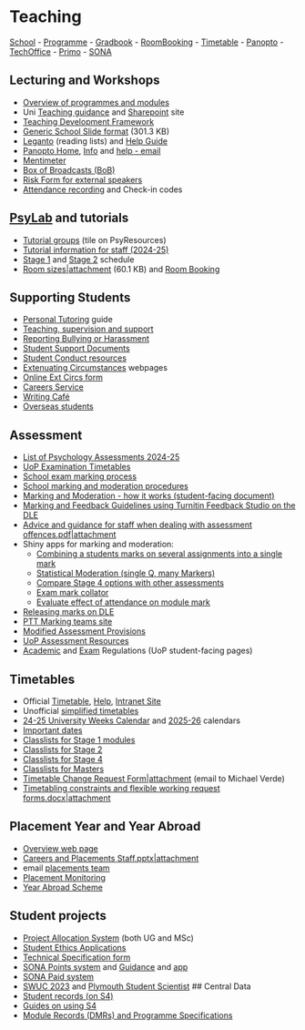 # Teaching

[School](https://dle.plymouth.ac.uk/course/view.php?id=66067) - [Programme](https://dle.plymouth.ac.uk/course/view.php?id=38727) - [Gradbook](https://gradbook.plymouth.ac.uk/) - [RoomBooking](https://resourcebooker.plymouth.ac.uk/) - [Timetable](https://timetables.plymouth.ac.uk/) - [Panopto](https://plymouth.cloud.panopto.eu/) - 
[TechOffice](https://psy.plymouth.ac.uk) - 
[Primo](https://primo.plymouth.ac.uk) - 
[SONA](https://uopsop.sona-systems.com/)

## Lecturing and Workshops

-   [Overview of programmes and modules](https://discourse.psy.plymouth.ac.uk/t/overview-of-programmes-within-the-school/1369)
-   Uni [Teaching guidance](https://www.plymouth.ac.uk/about-us/teaching-and-learning/guidance-and-resources) and [Sharepoint](https://liveplymouthac.sharepoint.com/sites/x75/SitePages/Home.aspx) site
-   [Teaching Development Framework](https://liveplymouthac.sharepoint.com/sites/u411/SitePages/Teaching-Development-Framework-(TDF)-Resources.aspx?csf=1&web=1&e=vKar44&cid=bb75440b-27eb-4e5b-ba12-0962d69fce9a)
-   [Generic School Slide format](https://liveplymouthac.sharepoint.com/:p:/r/sites/SchoolofPsychologyStaff/Shared%20Documents/General/sis/files/Example%20QR%20slide%20v3.pptx?d=w70127af001d54d498b30029ca27d6e18&csf=1&web=1&e=APEk8c) (301.3 KB)
-   [Leganto](https://readinglists.plymouth.ac.uk/) (reading lists) and [Help Guide](https://plymouth.libguides.com/readinglists)
-   [Panopto Home](https://plymouth.cloud.panopto.eu/), [Info](https://dle.plymouth.ac.uk/course/view.php?id=26163) and [help - email](mailto:avrefreshandcapture@plymouth.ac.uk)
-   [Mentimeter](http://www.mentimeter.com/)
-   [Box of Broadcasts (BoB)](https://learningonscreen.ac.uk/ondemand)
-   [Risk Form for external speakers](https://plymouth.onlinesurveys.ac.uk/notification-of-external-speaker)
-   [Attendance recording](https://liveplymouthac.sharepoint.com/sites/u339/S4/SitePages/Attendance-Recording.aspx) and Check-in codes

## [PsyLab](http://www.psy.plymouth.ac.uk/psylab) and tutorials

-   [Tutorial groups](https://psy.plymouth.ac.uk/apps/tgw) (tile on PsyResources)
-   [Tutorial information for staff (2024-25)](https://discourse.psy.plymouth.ac.uk/t/tutorial-information-for-staff-2024-5/1649)
-   [Stage 1](https://dle.plymouth.ac.uk/mod/resource/view.php?id=768941) and [Stage 2](https://dle.plymouth.ac.uk/mod/resource/view.php?id=768942) schedule
-   [Room sizes\|attachment](upload://4NgXi4gmI0uffRbFbTe6AFuIseQ.docx) (60.1 KB) and [Room Booking](https://resourcebooker.plymouth.ac.uk/)

## Supporting Students

-   [Personal Tutoring](https://liveplymouthac.sharepoint.com/sites/u411/SitePages/Personal-Tutoring(1).aspx?csf=1&web=1&e=LqrpSK&cid=9ac5ea01-74e7-4911-8665-30732fdb8ae9) guide
-   [Teaching, supervision and support](https://liveplymouthac.sharepoint.com/sites/x75/SitePages/Home.aspx#academic-support)
-   [Reporting Bullying or Harassment](https://www.plymouth.ac.uk/forms/speak-up/report)
-   [Student Support Documents](https://www.plymouth.ac.uk/student-life/services/student-services/disability-and-dyslexia/student-support-documents-information-for-staff)
-   [Student Conduct resources](https://liveplymouthac.sharepoint.com/sites/u154/SitePages/Student%20Conduct.aspx)
-   [Extenuating Circumstances](https://liveplymouthac.sharepoint.com/sites/x70/SitePages/Extenuating-circumstances.aspx) webpages
-   [Online Ext Circs form](https://plymouthuniversity.formtitan.com/ECLTH#/)
-   [Careers Service](https://www.plymouth.ac.uk/student-life/your-studies/academic-services/careers-and-employability)
-   [Writing Café](https://www.plymouth.ac.uk/student-life/services/student-services/learning-development/writing-cafe)
-   [Overseas students](https://www.plymouth.ac.uk/student-life/services/international-students/international-student-advice)

## Assessment

-   [List of Psychology Assessments 2024-25](https://liveplymouthac-my.sharepoint.com/:x:/g/personal/jon_may_plymouth_ac_uk/ESiQf4yK3x1Dgmcv9JZmojMBkpSDfi1-R3cCcD4IYL806A?e=hQxs7k)
-   [UoP Examination Timetables](https://liveplymouthac.sharepoint.com/sites/x70/SitePages/Examination-timetables.aspx)
-   [School exam marking process](https://liveplymouthac.sharepoint.com/:w:/r/sites/SchoolofPsychologyStaff/Shared%20Documents/General/sis/files/Examination%20marking.docx?d=wa62e8719b8524b049c71437c6a90e12c&csf=1&web=1&e=7ji1LD)
-   [School marking and moderation procedures](https://liveplymouthac.sharepoint.com/:b:/r/sites/SchoolofPsychologyStaff/Shared%20Documents/General/sis/files/Marking-Moderation%20Stages%20and%20Responsibilities%20-%202023-24.pdf?csf=1&web=1&e=bA7L8k)
-   [Marking and Moderation - how it works (student-facing document)](https://liveplymouthac.sharepoint.com/:b:/r/sites/SchoolofPsychologyStaff/Shared%20Documents/General/sis/files/Marking,%20Moderation%20and%20Feedback%20-%20how%20it%20works.pdf?csf=1&web=1&e=rb47hd)
-   [Marking and Feedback Guidelines using Turnitin Feedback Studio on the DLE](https://liveplymouthac-my.sharepoint.com/:w:/r/personal/jon_may_plymouth_ac_uk/Documents/Plymouth/Admin/Data%20Manager/Discourse/files/Marking%20using%20Turnitin.docx?d=w04fce80b6d83400ca0780c94d8a271aa&csf=1&web=1&e=g3cRxe)
-   [Advice and guidance for staff when dealing with assessment offences.pdf\|attachment](https://liveplymouthac-my.sharepoint.com/:b:/r/personal/jon_may_plymouth_ac_uk/Documents/Plymouth/Admin/Data%20Manager/Discourse/files/Advice%20and%20guidance%20for%20staff%20when%20dealing%20with%20assessment%20offences_2020.pdf?csf=1&web=1&e=fdyHaA)
-   Shiny apps for marking and moderation:
    -   [Combining a students marks on several assignments into a single mark](https://jonmay.shinyapps.io/CombineR/)
    -   [Statistical Moderation (single Q, many Markers)](http://jonmay.shinyapps.io/ModeratoR)
    -   [Compare Stage 4 options with other assessments](http://jonmay.shinyapps.io/Stage4OptionChecker)
    -   [Exam mark collator](https://jonmay.shinyapps.io/ExamineR/)
    -   [Evaluate effect of attendance on module mark](https://jonmay.shinyapps.io/AttendeR/)
-   [Releasing marks on DLE](https:///releasingmarks.html)
-   [PTT Marking teams site](https://teams.microsoft.com/l/team/19:14719d6ae5fd467982cb22af63c76598%40thread.skype/conversations?groupId=1771f4ac-3ad7-416d-a5ce-ae63d98f8d57&tenantId=5437e7eb-83fb-4d1a-bfd3-bb247e061bf1)
-   [Modified Assessment Provisions](https://www.plymouth.ac.uk/student-life/your-studies/essential-information/exams/help-and-support-for-exams/modified-assessment-provisions)
-   [UoP Assessment Resources](https://www.plymouth.ac.uk/about-us/teaching-and-learning/guidance-and-resources/assessment)
-   [Academic](https://www.plymouth.ac.uk/student-life/your-studies/essential-information/regulations) and [Exam](https://www.plymouth.ac.uk/student-life/your-studies/essential-information/exams/exam-rules-and-regulations) Regulations (UoP student-facing pages)

## Timetables

-   Official [Timetable](https://timetables.plymouth.ac.uk/), [Help](https://timetables.plymouth.ac.uk/help), [Intranet Site](https://liveplymouthac.sharepoint.com/sites/u72/SitePages/Site%20Home.aspx)
-   Unofficial [simplified timetables](https://dle.plymouth.ac.uk/mod/folder/view.php?id=1403819)
-   [24-25 University Weeks Calendar](https://liveplymouthac.sharepoint.com/:b:/s/u72/EX8TUUosbSBGrb5GsN9XszABtNNfMOEYncL3rDwY4lJAnQ) and [2025-26](https://liveplymouthac.sharepoint.com/:b:/r/sites/u72/Timetabling/University%20Calendars/25-26%20University%20Weeks%20Calendar.pdf) calendars
-   [Important dates](https://www.plymouth.ac.uk/student-life/academic-year-dates)
-   [Classlists for Stage 1 modules](https://classlists.plymouth.ac.uk/classlist.aspx?t=q&r=PSYC4)
-   [Classlists for Stage 2](https://classlists.plymouth.ac.uk/classlist.aspx?t=q&r=PSYC5)
-   [Classlists for Stage 4](https://classlists.plymouth.ac.uk/classlist.aspx?t=q&r=PSYC6)
-   [Classlists for Masters](https://classlists.plymouth.ac.uk/classlist.aspx?t=q&r=PSYC7)
-   [Timetable Change Request Form\|attachment](https://liveplymouthac-my.sharepoint.com/:w:/r/personal/jon_may_plymouth_ac_uk/Documents/Plymouth/Admin/Data%20Manager/Discourse/files/Timetable%20Change%20Request%20Form%20MAC%20Users.docx?d=we8af7fdd3b1f48aea6875a5f497c2b2b&csf=1&web=1&e=UmPRr3) (email to Michael Verde)
-   [Timetabling constraints and flexible working request forms.docx\|attachment](https://liveplymouthac-my.sharepoint.com/:w:/r/personal/jon_may_plymouth_ac_uk/Documents/Plymouth/Admin/Data%20Manager/Discourse/files/Timetabling%20constraints%20and%20flexible%20working%20request%20forms.docx?d=w12a1e117b7064f2085c5d81618163765&csf=1&web=1&e=zMomAe)

## Placement Year and Year Abroad

-   [Overview web page](https://www.plymouth.ac.uk/schools/psychology/placement)
-   [Careers and Placements Staff.pptx\|attachment](https://liveplymouthac-my.sharepoint.com/:p:/r/personal/jon_may_plymouth_ac_uk/Documents/Plymouth/Admin/Data%20Manager/Discourse/files/Careers%20and%20Placements%20Staff%20Induction.pptx?d=w9029f880890146adb3e5918d9c5648bb&csf=1&web=1&e=D7aSAA)
-   email [placements team](mailto:placements@plymouth.ac.uk)
-   [Placement Monitoring](https://www.psy.plymouth.ac.uk/apps/placement)
-   [Year Abroad Scheme](https://www.plymouth.ac.uk/international/exchange-opportunities/outgoing-exchanges)

## Student projects

-   [Project Allocation System](http://www.psy.plymouth.ac.uk/apps/pas/) (both UG and MSc)
-   [Student Ethics Applications](https://www.psy.plymouth.ac.uk/apps/sop_ethics)
-   [Technical Specification form](http://www.psy.plymouth.ac.uk/home/Documents/TechnicalSpecification.docx)
-   [SONA Points system](https://uopsop.sona-systems.com/) and [Guidance](http://www.psy.plymouth.ac.uk/home/Documents/ParticipationResearchersGuide.pdf) and [app](http://www.sona-systems.com/app-download.aspx)
-   [SONA Paid system](https://uopsopp.sona-systems.com/)
-   [SWUC 2023](https://www.swuc2023.com) and [Plymouth Student Scientist](https://pearl.plymouth.ac.uk/handle/10026.1/12776) \## Central Data
-   [Student records (on S4)](https://plymuni.my.salesforce.com/)
-   [Guides on using S4](https://liveplymouthac.sharepoint.com/sites/u339/S4/User%20guides/Forms/AllItems.aspx)
-   [Module Records (DMRs) and Programme Specifications](https://liveplymouthac.sharepoint.com/sites/u414/Programme%20Documentation/Forms/AllItems.aspx)
